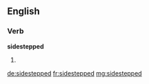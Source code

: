 ==English==

===Verb===
'''sidestepped'''

# {{en-past of|sidestep}}

[[de:sidestepped]]
[[fr:sidestepped]]
[[mg:sidestepped]]